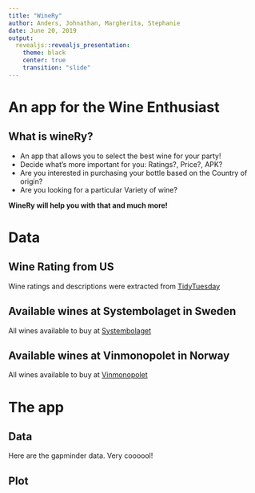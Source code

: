 ```yaml
---
title: "WineRy"
author: Anders, Johnathan, Margherita, Stephanie 
date: June 20, 2019
output: 
  revealjs::revealjs_presentation:
    theme: black
    center: true
    transition: "slide"
---
```


# An app for the Wine Enthusiast

## What is wineRy?

- An app that allows you to select the best wine for your party!
- Decide what’s more important for you: Ratings?, Price?, APK?
- Are you interested in purchasing your bottle based on the Country of origin?
- Are you looking for a particular Variety of wine?

**WineRy will help you with that and much more!**

# Data


## Wine Rating from US

Wine ratings and descriptions were extracted from [TidyTuesday](https://github.com/rfordatascience/tidytuesday)


## Available wines at Systembolaget in Sweden

All wines available to buy at [Systembolaget](https://www.systembolaget.se/api/)

## Available wines at Vinmonopolet in Norway

All wines available to buy at [Vinmonopolet](https://www.vinmonopolet.no/datadeling)

# The app


## Data

Here are the gapminder data. Very coooool!

## Plot









